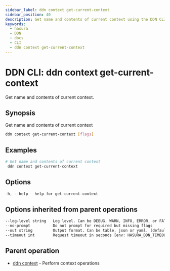 ```yaml
---
sidebar_label: ddn context get-current-context
sidebar_position: 40
description: Get name and contents of current context using the DDN CLI
keywords:
  - hasura
  - DDN
  - docs
  - CLI
  - ddn context get-current-context
---
```


# DDN CLI: ddn context get-current-context

Get name and contents of current context.

## Synopsis

Get name and contents of current context

```bash
ddn context get-current-context [flags]
```

## Examples

```bash
# Get name and contents of current context
 ddn context get-current-context
```

## Options

```sass
-h, --help   help for get-current-context
```

## Options inherited from parent operations

```sass
--log-level string   Log level. Can be DEBUG, WARN, INFO, ERROR, or FATAL. (default "INFO")
--no-prompt          Do not prompt for required but missing flags
--out string         Output format. Can be table, json or yaml. (default "table")
--timeout int        Request timeout in seconds [env: HASURA_DDN_TIMEOUT] (default 100)
```

## Parent operation

- [ddn context](/cli/commands/ddn_context) - Perform context operations
